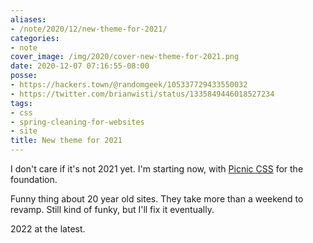 ```yaml
---
aliases:
- /note/2020/12/new-theme-for-2021/
categories:
- note
cover_image: /img/2020/cover-new-theme-for-2021.png
date: 2020-12-07 07:16:55-08:00
posse:
- https://hackers.town/@randomgeek/105337729433550032
- https://twitter.com/brianwisti/status/1335849446018527234
tags:
- css
- spring-cleaning-for-websites
- site
title: New theme for 2021
---
```


[Picnic CSS]: https://picnicss.com

I don't care if it's not 2021 yet. I'm starting now, with [Picnic CSS][] for the foundation.

Funny thing about 20 year old sites. They take more than a weekend to revamp. Still kind of funky, but I'll fix it eventually.

2022 at the latest.
